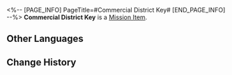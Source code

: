 <%-- [PAGE_INFO]
PageTitle=#Commercial District Key#
[END_PAGE_INFO] --%>
{{Item Infobox
|id          = 140046
|image       = Item Commercial District Key.png{{subst:void|<!--$UPLOAD:<<SpriteOutput/ItemFigures/140009.png>-<Item Commercial District Key.png>-<Item Icons>>-->}}
|type        = Mission Item
|invCategory = Missions
|rarity      = 3
|effect      = 
|description = A key that can be used in the Rivet Town Commercial District.
}}
{{Description|''"The Fragmentum has come and everyone has fled. What Chamber of Commerce?"''}}
'''Commercial District Key''' is a [[Mission Item]].

==Other Languages==
{{Other Languages
|en   = Commercial District Key
|zhs  = 商业区钥匙
|zht  = 商業區鑰匙
|ja   = 商業区のカギ
|ko   = 상업 구역 열쇠
|es   = Llave del distrito comercial
|fr   = Clé du District commercial
|ru   = Ключ из Торгового района
|th   = กุญแจย่านการค้า
|vi   = Chìa Khóa Khu Thương Mại
|de   = Schlüssel zum Gewerbegebiet
|id   = Kunci Distrik Komersial
|pt   = Chave do Distrito Comercial
}}

==Change History==
{{Change History|1.0}}